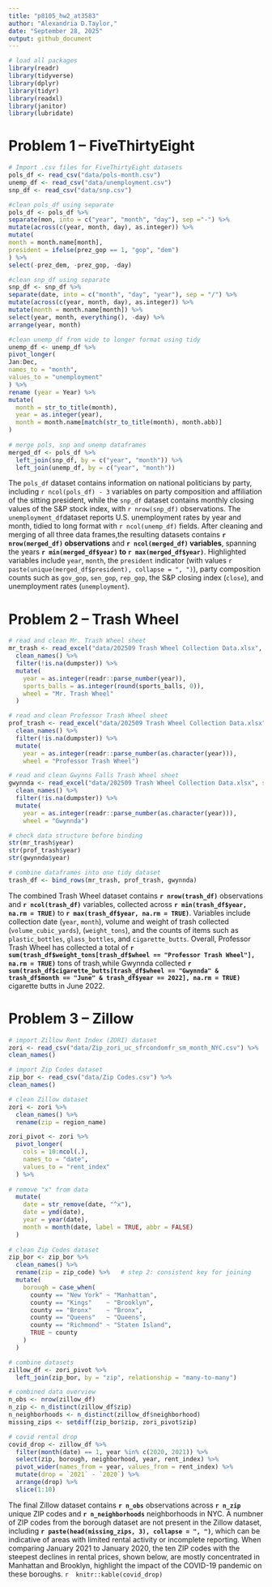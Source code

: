 ```yaml
---
title: "p8105_hw2_at3583"
author: "Alexandria D.Taylor,"
date: "September 28, 2025"
output: github_document
---
```


```r
# load all packages
library(readr)
library(tidyverse)
library(dplyr)
library(tidyr)
library(readxl)
library(janitor)
library(lubridate)
```

# Problem 1 -- FiveThirtyEight

```r
# Import .csv files for FiveThirtyEight datasets
pols_df <- read_csv("data/pols-month.csv")
unemp_df <- read_csv("data/unemployment.csv")
snp_df <- read_csv("data/snp.csv")
```

```r
#clean pols_df using separate
pols_df <- pols_df %>%
separate(mon, into = c("year", "month", "day"), sep ="-") %>%
mutate(across(c(year, month, day), as.integer)) %>%
mutate(
month = month.name[month],
president = ifelse(prez_gop == 1, "gop", "dem")
) %>%
select(-prez_dem, -prez_gop, -day)

#clean snp_df using separate
snp_df <- snp_df %>%
separate(date, into = c("month", "day", "year"), sep = "/") %>%
mutate(across(c(year, month, day), as.integer)) %>%
mutate(month = month.name[month]) %>%
select(year, month, everything(), -day) %>%
arrange(year, month)

#clean unemp_df from wide to longer format using tidy
unemp_df <- unemp_df %>%
pivot_longer(
Jan:Dec,
names_to = "month",
values_to = "unemployment"
) %>%
rename (year = Year) %>%
mutate(
  month = str_to_title(month),
  year = as.integer(year),
  month = month.name[match(str_to_title(month), month.abb)]
)
  
# merge pols, snp and unemp dataframes
merged_df <- pols_df %>%
  left_join(snp_df, by = c("year", "month")) %>%
  left_join(unemp_df, by = c("year", "month"))
```

The `pols_df` dataset contains information on national politicians by party, including `r ncol(pols_df) - 3` variables on party composition and affiliation of the sitting president, while the `snp_df` dataset contains monthly closing values of the S&P stock index, with `r nrow(snp_df)` observations. The `unemployment_df`dataset reports U.S. unemployment rates by year and month, tidied to long format with `r ncol(unemp_df)` fields. After cleaning and merging of all three data frames,the resulting datasets contains **`r nrow(merged_df)` observations** and **`r ncol(merged_df)` variables**, spanning the years **`r min(merged_df$year)` to `r max(merged_df$year)`**. Highlighted variables include `year`, `month`, the `president` indicator (with values `r paste(unique(merged_df$president), collapse = ", ")`), party composition counts such as `gov_gop`, `sen_gop`, `rep_gop`, the S&P closing index (`close`), and unemployment rates (`unemployment`).  

# Problem 2 -- Trash Wheel

```r
# read and clean Mr. Trash Wheel sheet
mr_trash <- read_excel("data/202509 Trash Wheel Collection Data.xlsx", sheet = "Mr. Trash Wheel", skip = 1) %>%
  clean_names() %>%
  filter(!is.na(dumpster)) %>%
  mutate(
    year = as.integer(readr::parse_number(year)),
    sports_balls = as.integer(round(sports_balls, 0)),
    wheel = "Mr. Trash Wheel"
  )

# read and clean Professor Trash Wheel sheet
prof_trash <- read_excel("data/202509 Trash Wheel Collection Data.xlsx", sheet = "Professor Trash Wheel", skip = 1) %>%
  clean_names() %>%
  filter(!is.na(dumpster)) %>%
  mutate(
    year = as.integer(readr::parse_number(as.character(year))),
    wheel = "Professor Trash Wheel")

# read and clean Gwynns Falls Trash Wheel sheet
gwynnda <- read_excel("data/202509 Trash Wheel Collection Data.xlsx", sheet = "Gwynns Falls Trash Wheel", skip = 1) %>%
  clean_names() %>%
  filter(!is.na(dumpster)) %>%
  mutate(
    year = as.integer(readr::parse_number(as.character(year))),
    wheel = "Gwynnda")
```

```r
# check data structure before binding
str(mr_trash$year)
str(prof_trash$year)
str(gwynnda$year)
```

```r
# combine dataframes into one tidy dataset
trash_df <- bind_rows(mr_trash, prof_trash, gwynnda)
```

The combined Trash Wheel dataset contains **`r nrow(trash_df)`** observations and **`r ncol(trash_df)`** variables, collected across **`r min(trash_df$year, na.rm = TRUE)`** to **`r max(trash_df$year, na.rm = TRUE)`**. Variables include collection date (`year`, `month`), volume and weight of trash collected (`volume_cubic_yards`), (`weight_tons`), and the counts of items such as `plastic_bottles`, `glass_bottles`, and `cigarette_butts`. Overall, Professor Trash Wheel has collected a total of **`r sum(trash_df$weight_tons[trash_df$wheel == "Professor Trash Wheel"], na.rm = TRUE)`** tons of trash,while Gwynnda collected **`r sum(trash_df$cigarette_butts[trash_df$wheel == "Gwynnda" & trash_df$month == "June" & trash_df$year == 2022], na.rm = TRUE)`** cigarette butts in June 2022.
 
# Problem 3 -- Zillow

```r
# import Zillow Rent Index (ZORI) dataset
zori <- read_csv("data/Zip_zori_uc_sfrcondomfr_sm_month_NYC.csv") %>%
clean_names()

# import Zip Codes dataset
zip_bor <- read_csv("data/Zip Codes.csv") %>%
clean_names()
```


```r
# clean Zillow dataset
zori <- zori %>%
  clean_names() %>%
  rename(zip = region_name)

zori_pivot <- zori %>%
  pivot_longer(
    cols = 10:ncol(.),
    names_to = "date",
    values_to = "rent_index"
  ) %>%
  
# remove "x" from data
  mutate(
    date = str_remove(date, "^x"),
    date = ymd(date),
    year = year(date),
    month = month(date, label = TRUE, abbr = FALSE)
  )
  
# clean Zip Codes dataset 
zip_bor <- zip_bor %>%
  clean_names() %>%
  rename(zip = zip_code) %>%   # step 2: consistent key for joining
  mutate(
    borough = case_when(
      county == "New York" ~ "Manhattan",
      county == "Kings"    ~ "Brooklyn",
      county == "Bronx"    ~ "Bronx",
      county == "Queens"   ~ "Queens",
      county == "Richmond" ~ "Staten Island",
      TRUE ~ county
    )
  )

# combine datasets
zillow_df <- zori_pivot %>%
  left_join(zip_bor, by = "zip", relationship = "many-to-many")
```

```r
# combined data overview
n_obs <- nrow(zillow_df)
n_zip <- n_distinct(zillow_df$zip)
n_neighborhoods <- n_distinct(zillow_df$neighborhood)
missing_zips <- setdiff(zip_bor$zip, zori_pivot$zip)

# covid rental drop
covid_drop <- zillow_df %>%
  filter(month(date) == 1, year %in% c(2020, 2021)) %>%
  select(zip, borough, neighborhood, year, rent_index) %>%
  pivot_wider(names_from = year, values_from = rent_index) %>%
  mutate(drop = `2021` - `2020`) %>%
  arrange(drop) %>%
  slice(1:10)
```

The final Zillow dataset contains **`r n_obs`** observations across 
**`r n_zip`** unique ZIP codes and **`r n_neighborhoods`** neighborhoods in NYC. A numbner of ZIP codes from the borough dataset are not present in the Zillow dataset, including **`r paste(head(missing_zips, 3), collapse = ", ")`**, which can be indicative of areas with limited rental activity or incomplete reporting. When comparing January 2021 to January 2020, the ten ZIP codes with the steepest declines in rental prices, shown below, are mostly concentrated in Manhattan and Brooklyn, highlight the impact of the COVID-19 pandemic on these boroughs. `r  knitr::kable(covid_drop)`